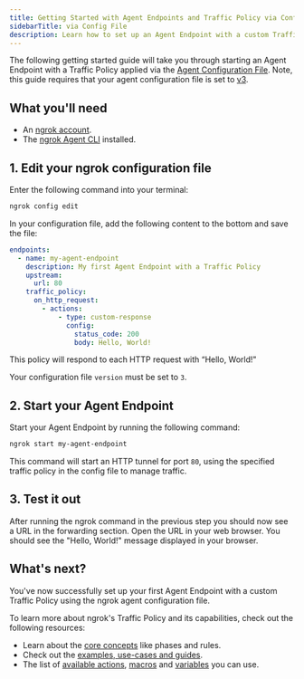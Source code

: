 ```yaml
---
title: Getting Started with Agent Endpoints and Traffic Policy via Configuration File
sidebarTitle: via Config File
description: Learn how to set up an Agent Endpoint with a custom Traffic Policy using the ngrok agent configuration file.
---
```


The following getting started guide will take you through starting an Agent Endpoint with a Traffic Policy applied via the [Agent Configuration File](/agent/config/). Note, this guide requires that your agent configuration file is set to [v3](/agent/config/v3).

## What you'll need

- An [ngrok account](https://dashboard.ngrok.com/).
- The [ngrok Agent CLI](https://ngrok.com/download) installed.

## 1. Edit your ngrok configuration file

Enter the following command into your terminal:

```bash
ngrok config edit
```

In your configuration file, add the following content to the bottom and save the file:

```yaml
endpoints:
  - name: my-agent-endpoint
    description: My first Agent Endpoint with a Traffic Policy
    upstream:
      url: 80
    traffic_policy:
      on_http_request:
        - actions:
            - type: custom-response
              config:
                status_code: 200
                body: Hello, World!
```

This policy will respond to each HTTP request with “Hello, World!"

<Note>

Your configuration file `version` must be set to `3`.

</Note>

## 2. Start your Agent Endpoint

Start your Agent Endpoint by running the following command:

```bash
ngrok start my-agent-endpoint
```

This command will start an HTTP tunnel for port `80`, using the specified traffic policy in the config file to manage traffic.

## 3. Test it out

After running the ngrok command in the previous step you should now see a URL in the forwarding section. Open the URL in your web browser. You should see the "Hello, World!" message displayed in your browser.

## What's next?

You've now successfully set up your first Agent Endpoint with a custom Traffic Policy using the ngrok agent configuration file.

To learn more about ngrok's Traffic Policy and its capabilities, check out the following resources:

- Learn about the [core concepts](/traffic-policy/concepts/) like phases and rules.
- Check out the [examples, use-cases and guides](/traffic-policy/examples/a-b-tests/).
- The list of [available actions](/traffic-policy/actions/), [macros](/traffic-policy/macros/) and [variables](/traffic-policy/variables/) you can use.
